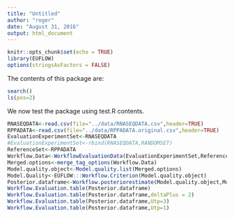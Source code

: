 ```yaml
---
title: "Untitled"
author: "roger"
date: "August 31, 2016"
output: html_document
---
```


```r
knitr::opts_chunk$set(echo = TRUE)
library(EUFLOW)
options(stringsAsFactors = FALSE)

```

The contents of this package are:
```r
search() 
ls(pos=2)
```

We now test the package using test.R contents.
```r

RNASEQDATA<-read.csv(file="../data/RNASEQDATA.csv",header=TRUE)
RPPADATA<-read.csv(file="../data/RPPADATA.original.csv",header=TRUE)
EvaluationExperimentSet<-RNASEQDATA
#EvaluationExperimentSet<-rbind(RNASEQDATA,RANDOMSET)
ReferenceSet<-RPPADATA
Workflow.Data<-WorkflowEvaluationData(EvaluationExperimentSet,ReferenceSet)
Merged.options<-merge_tag_options(Workflow.Data)
Model.quality.object<-Model.quality.list(Merged.options)
Model.Quality<-EUFLOW:::Workflow.Criterion(Model.quality.object)
Posterior.dataframe<-Workflow.posteriorestimate(Model.quality.object,Model.Quality)
Workflow.Evaluation.table(Posterior.dataframe)
Workflow.Evaluation.table(Posterior.dataframe,deltaPlus = 2)
Workflow.Evaluation.table(Posterior.dataframe,Utp=3)
Workflow.Evaluation.table(Posterior.dataframe,Utp=1)
```
